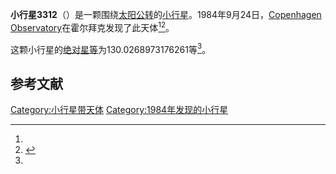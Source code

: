 {{Infobox planet
| bgcolour = #FFFFC0
| name = 3312 Pedersen
| symbol = 
| image = 
| caption = 
| discovery = yes
| discovery_ref = 
| discoverer = [[Copenhagen_Observatory|Copenhagen Observatory]]
| discovery_site = [[霍尔拜克|霍尔拜克]] 
| discovered = 1984年9月24日
| designations = yes
| mp_name = 
| named_after = 
| alt_names = 1984 SN/ 1927 UK / 1953 UN / 1958 UC / 1967 JE / 1974 VH / 1978 LL / 1978 NS7 / 1979 VQ / 1982 FJ2
| mp_category = [[主带小行星|主带小行星]]
| orbit_ref = <ref name="a">[http://ssd.jpl.nasa.gov/sbdb.cgi?sstr=3312 3312 Pedersen] {{Wayback|url=http://ssd.jpl.nasa.gov/sbdb.cgi?sstr=3312 |date=20200918030108 }}，小行星數據庫瀏覽器（JPL Small-Body Database Browser）－[[美国国家航空航天局|美国国家航空航天局]]喷气推进实验室</ref>
| epoch = 2456400.5 (2013年4月18日更新)
| aphelion = {{convert|3.370906397097529|AU|km|3|abbr=on|lk=out}}
| perihelion = {{convert|2.630921300897882|AU|km|3|abbr=on}}
| semimajor = {{convert|3.000913848997706|AU|km|3|abbr=on}}
| eccentricity = 0.123293292
| period = 1898.797794 [[日|日]]<br />5.2[[儒略年|儒略年]]
| avg_speed = 
| inclination = 9.66739773322074
| asc_node = 214.4768781092077
| mean_anomaly = 
| arg_peri = 130.0268973176261
| satellites = 
| physical_characteristics = yes
| dimensions = 
| mass = 
| density = 
| surface_grav = 
| escape_velocity = 
| sidereal_day = 
| axial_tilt = 
| pole_ecliptic_lat = 
| pole_ecliptic_lon = 
| albedo = 
| temperatures= 
| temp_name1 = 
| mean_temp_1 = 
| max_temp_1 = 
| temp_name2 = 
| max_temp_2 = 
| spectral_type = 
| abs_magnitude = 130.0268973176261
}}

'''小行星3312'''（{{lang-en|3312 Pedersen}}）是一颗围绕[[太阳|太阳]][[公转|公转]]的[[小行星|小行星]]。1984年9月24日，[[Copenhagen_Observatory|Copenhagen Observatory]]在霍尔拜克发现了此天体<ref name="a" /><ref>{{cite news|title=小行星列表|url=http://cfa-www.harvard.edu/iau/lists/NumberedMPs.txt|accessdate=2013-07-08|newspaper=哈佛大学|archive-date=2008-05-17|archive-url=https://web.archive.org/web/20080517010638/http://cfa-www.harvard.edu/iau/lists/NumberedMPs.txt|dead-url=no}}</ref>。

这颗小行星的[[绝对星等|绝对星等]]为130.0268973176261等<ref name="a" />。

==参考文献==
{{reflist}}
{{Minor Planet Number|[[小行星3311|小行星3311]]|[[小行星3313|小行星3313]]}}

{{小天体}}

[[Category:小行星带天体|Category:小行星带天体]]
[[Category:1984年发现的小行星|Category:1984年发现的小行星]]

{{asteroid-stub}}